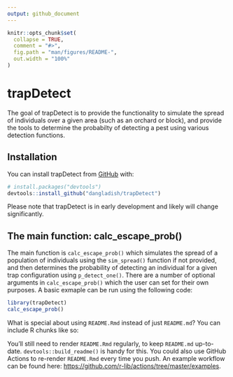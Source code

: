```yaml
---
output: github_document
---
```


<!-- README.md is generated from README.Rmd. Please edit that file -->

```r
knitr::opts_chunk$set(
  collapse = TRUE,
  comment = "#>",
  fig.path = "man/figures/README-",
  out.width = "100%"
)
```

# trapDetect

<!-- badges: start -->
<!-- badges: end -->

The goal of trapDetect is to provide the functionality to simulate the spread of individuals over a given area (such as an orchard or block), and provide the tools to determine the probabilty of detecting a pest using various detection functions.  

## Installation

You can install trapDetect from [GitHub](https://github.com/) with:

``` r
# install.packages("devtools")
devtools::install_github("dangladish/trapDetect")
```

Please note that trapDetect is in early development and likely will change significantly.

## The main function: calc_escape_prob()

The main function is `calc_escape_prob()` which simulates the spread of a population of individuals using the `sim_spread()` function if not provided, and then determines the probability of detecting an individual for a given trap configuration using `p_detect_one()`.  There are a number of optional arguments in `calc_escape_prob()` which the user can set for their own purposes.  A basic exmaple can be run using the following code:

```r
library(trapDetect)
calc_escape_prob()
```

What is special about using `README.Rmd` instead of just `README.md`? You can include R chunks like so:


You'll still need to render `README.Rmd` regularly, to keep `README.md` up-to-date. `devtools::build_readme()` is handy for this. You could also use GitHub Actions to re-render `README.Rmd` every time you push. An example workflow can be found here: <https://github.com/r-lib/actions/tree/master/examples>.


